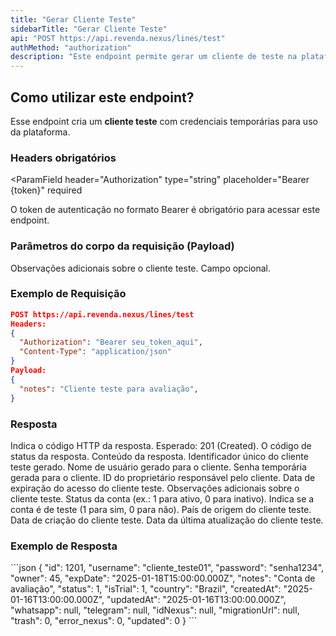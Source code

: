 ```yaml
---
title: "Gerar Cliente Teste"
sidebarTitle: "Gerar Cliente Teste"
api: "POST https://api.revenda.nexus/lines/test"
authMethod: "authorization"
description: "Este endpoint permite gerar um cliente de teste na plataforma Nexus."
---
```


## Como utilizar este endpoint?

Esse endpoint cria um **cliente teste** com credenciais temporárias para uso da plataforma.

### Headers obrigatórios

<ParamField
  header="Authorization"
  type="string"
  placeholder="Bearer {token}"
  required
>
  O token de autenticação no formato Bearer é obrigatório para acessar este
  endpoint.
</ParamField>

### Parâmetros do corpo da requisição (Payload)

<ParamField body="notes" type="string" placeholder="Observações">
  Observações adicionais sobre o cliente teste. Campo opcional.
</ParamField>



### Exemplo de Requisição

```json
POST https://api.revenda.nexus/lines/test
Headers:
{
  "Authorization": "Bearer seu_token_aqui",
  "Content-Type": "application/json"
}
Payload:
{
  "notes": "Cliente teste para avaliação",
}
```

### Resposta

<ResponseField name="status" type="number">
  Indica o código HTTP da resposta. Esperado: 201 (Created).
</ResponseField>

<ResponseField name="code" type="string">
  O código de status da resposta.
</ResponseField>

<ResponseField name="response" type="object">
Conteúdo da resposta.

<Expandable title="Mostrar objeto">
<ResponseField name="id" type="number">
  Identificador único do cliente teste gerado.
</ResponseField>

<ResponseField name="username" type="string">
  Nome de usuário gerado para o cliente.
</ResponseField>

<ResponseField name="password" type="string">
  Senha temporária gerada para o cliente.
</ResponseField>

<ResponseField name="owner" type="number">
  ID do proprietário responsável pelo cliente.
</ResponseField>

<ResponseField name="expDate" type="string">
  Data de expiração do acesso do cliente teste.
</ResponseField>

<ResponseField name="notes" type="string">
  Observações adicionais sobre o cliente teste.
</ResponseField>

<ResponseField name="status" type="number">
  Status da conta (ex.: 1 para ativo, 0 para inativo).
</ResponseField>

<ResponseField name="isTrial" type="number">
  Indica se a conta é de teste (1 para sim, 0 para não).
</ResponseField>

<ResponseField name="country" type="string">
  País de origem do cliente teste.
</ResponseField>

<ResponseField name="createdAt" type="string">
  Data de criação do cliente teste.
</ResponseField>

<ResponseField name="updatedAt" type="string">
  Data da última atualização do cliente teste.
</ResponseField>
</Expandable>
</ResponseField>

### Exemplo de Resposta

<ResponseExample>
```json
{
  "id": 1201,
  "username": "cliente_teste01",
  "password": "senha1234",
  "owner": 45,
  "expDate": "2025-01-18T15:00:00.000Z",
  "notes": "Conta de avaliação",
  "status": 1,
  "isTrial": 1,
  "country": "Brazil",
  "createdAt": "2025-01-16T13:00:00.000Z",
  "updatedAt": "2025-01-16T13:00:00.000Z",
  "whatsapp": null,
  "telegram": null,
  "idNexus": null,
  "migrationUrl": null,
  "trash": 0,
  "error_nexus": 0,
  "updated": 0
}
```
</ResponseExample>
